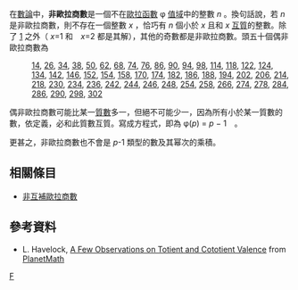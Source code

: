 {{Multiple issues|
{{Onesource|time=2020-05-24T10:09:37+00:00}}
{{Refimprove|time=2020-05-24T10:09:37+00:00}}
}}
在[[數論|數論]]中，'''非歐拉商數'''是一個不在[[歐拉函數|歐拉函數]] φ [[值域|值域]]中的整數 ''n'' 。換句話說，若 ''n'' 是非歐拉商數，則不存在一個整數 ''x'' ，恰巧有 ''n'' 個小於 ''x'' 且和 ''x'' [[互質|互質]]的整數。除了 [[1|1]] 之外（ ''x''=1 和　''x''=2 都是其解），其他的奇數都是非歐拉商數。頭五十個偶非歐拉商數為

:[[14|14]], [[26|26]], [[34|34]], [[38|38]], [[50|50]], [[62|62]], [[68|68]], [[74|74]], [[76|76]], [[86|86]], [[90|90]], [[94|94]], [[98|98]], [[114|114]], [[118|118]], [[122|122]], [[124|124]], [[134|134]], [[142|142]], [[146|146]], [[152|152]], [[154|154]], [[158|158]], [[170|170]], [[174|174]], [[182|182]], [[186|186]], [[188|188]], [[194|194]], [[202|202]], [[206|206]], [[214|214]], [[218|218]], [[230|230]], [[234|234]], [[236|236]], [[242|242]], [[244|244]], [[246|246]], [[248|248]], [[254|254]], [[258|258]], [[266|266]], [[274|274]], [[278|278]], [[284|284]], [[286|286]], [[290|290]], [[298|298]], [[302|302]] {{OEIS|id=A005277}}

偶非歐拉商數可能比某一[[質數|質數]]多一，但絕不可能少一，因為所有小於某一質數的數，依定義，必和此質數互質。寫成方程式，即為 φ(''p'') = ''p'' − 1　。{{Citation needed|1=此外，[[普洛尼克數|普洛尼克數]] ''n''(''n'' − 1) 也絕不會是非歐拉商數，因為 φ(''p''<sup>2</sup>) = ''p''(''p'' − 1) 。|time=2022-03-11T04:59:39+00:00}}

更甚之，非歐拉商數也不會是 ''p''-1 類型的數及其幂次的乘積。

==相關條目==
*[[非互補歐拉商數|非互補歐拉商數]]

==參考資料==

* L. Havelock, [https://web.archive.org/web/20080703175341/http://aux.planetmath.org/files/papers/335/C:TempObsTotientCototientValence.pdf A Few Observations on Totient and Cototient Valence] from [[PlanetMath|PlanetMath]]

{{數論小作品}}

[[Category:整数数列|F]]